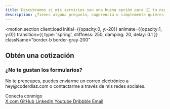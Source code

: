 ```yaml
---
title: Descubramos si mis servicios son una buena opción para 🏄🏼 tu negocio
description: ¿Tienes alguna pregunta, sugerencia o simplemente quieres saludar? ¡Escríbeme!
---
```



<motion.section
  client:load
  initial={{opacity:0, y:-20}}
  animate={{opacity:1, y:0}}
  transition={{ type: 'spring', stiffness: 250, damping: 20, delay: 0.1 }}
  className="border-b border-gray-200"
>
  <Container>
    <div class="flex flex-col gap-6 pb-12">
      <h2 class="font-semibold text-2xl">Obtén una cotización</h2>
      <FormQuote client:load  />
    </div>
  </Container>
</motion.section>
<motion.section
  client:load
  initial={{opacity:0, y:-20}}
  animate={{opacity:1, y:0}}
  transition={{ type: 'spring', stiffness: 250, damping: 20, delay: 0.15 }}
>
  <Container>
    <div class="flex flex-col gap-6 pt-12">
      <div class="relative flex flex-col gap-2">
        <h3 class="font-semibold text-xl">¿No te gustan los formularios?</h3>
        <p class="md:text-lg font-medium text-gray-500 max-w-[40rem]">
          No te preocupes, puedes enviarme un correo electrónico a <span class="text-black underline underline-offset-2 font-semibold">hey&#64;coderdiaz.com</span> o contactarme a través de mis redes sociales.
        </p>
      </div>
    </div>
  </Container>
</motion.section>
<motion.section
  client:load
  initial={{opacity:0, y:-20}}
  animate={{opacity:1, y:0}}
  transition={{ type: 'spring', stiffness: 250, damping: 20, delay: 0.2 }}
>
  <Container>
    <div class="pt-6 pb-12 md:pb-12 flex flex-col md:flex-row md:items-center gap-4">
      <span class="font-semibold text-gray-1100">Conecta conmigo</span>
      <div class="flex items-center flex-wrap gap-2">
        <a href={social.x} target="_blank" rel="noreferrer" class="px-4 py-2 rounded-xl ring-tones-100/50 bg-tones-100/50 text-tones-900 hover:bg-accent-100 text-sm hover:text-accent-900 font-semibold transition">
          X.com
        </a>
        <a href={social.github} target="_blank" rel="noreferrer" class="px-4 py-2 rounded-xl ring-tones-100/50 bg-tones-100/50 text-tones-900 hover:bg-accent-100 text-sm hover:text-accent-900 font-semibold transition">
          GitHub
        </a>
        <a href={social.linkedin} target="_blank" rel="noreferrer" class="px-4 py-2 rounded-xl ring-tones-100/50 bg-tones-100/50 text-tones-900 hover:bg-accent-100 text-sm hover:text-accent-900 font-semibold transition">
          LinkedIn
        </a>
        <a href={social.youtube} target="_blank" rel="noreferrer" class="px-4 py-2 rounded-xl ring-tones-100/50 bg-tones-100/50 text-tones-900 hover:bg-accent-100 text-sm hover:text-accent-900 font-semibold transition">
          Youtube
        </a>
        <a href={social.dribbble} target="_blank" rel="noreferrer" class="px-4 py-2 rounded-xl ring-tones-100/50 bg-tones-100/50 text-tones-900 hover:bg-accent-100 text-sm hover:text-accent-900 font-semibold transition">
          Dribbble
        </a>
        <a href={social.email} class="px-4 py-2 rounded-xl ring-tones-100/50 bg-tones-100/50 text-tones-900 hover:bg-accent-100 text-sm hover:text-accent-900 font-semibold transition">
          Email
        </a>
      </div>
    </div>
  </Container>
</motion.section>